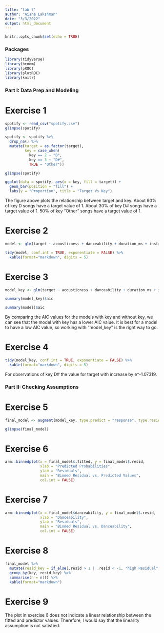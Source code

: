 ```yaml
---
title: "lab 7"
author: "Aisha Lakshman"
date: "3/3/2022"
output: html_document
---
```


```r
knitr::opts_chunk$set(echo = TRUE)
```

### Packages

```r
library(tidyverse)
library(broom)
library(pROC)
library(plotROC)
library(knitr)
```

### Part I: Data Prep and Modeling

# Exercise 1
```r
spotify <- read_csv("spotify.csv")
glimpse(spotify)

spotify <- spotify %>% 
  drop_na() %>% 
  mutate(target = as.factor(target),
         key = case_when(
           key == 2 ~ "D",
           key == 3 ~ "D#",
           TRUE ~ "Other"))

glimpse(spotify)

ggplot(data = spotify, aes(x = key, fill = target)) +
  geom_bar(position = "fill") + 
  labs(y = "Proportion", title = "Target Vs Key")
```

The figure above plots the relationship between target and key. About 60% of key D songs have a target value of 1. About 30% of key D# songs have a target value of 1. 50% of key "Other" songs have a target value of 1.   

# Exercise 2
```r
model <- glm(target ~ acousticness + danceability + duration_ms + instrumentalness + loudness + speechiness + valence, data = spotify, family = binomial)

tidy(model, conf.int = TRUE, exponentiate = FALSE) %>%
  kable(format="markdown", digits = 5)
```
# Exercise 3
```r
model_key <- glm(target ~ acousticness + danceability + duration_ms + instrumentalness + loudness + speechiness + valence + key, data = spotify, family = binomial)

summary(model_key)$aic

summary(model)$aic 
```

By comparing the AIC values for the models with key and without key, we can see that the model with key has a lower AIC value. It is best for a model to have a low AIC value, so working with "model_key" is the right way to go. 

# Exercise 4
```r
tidy(model_key, conf.int = TRUE, exponentiate = FALSE) %>%
  kable(format="markdown", digits = 5)
```

For observations of key D# the value for target with increase by e^-1.07319.

### Part II: Checking Assumptions

# Exercise 5
```r
final_model <- augment(model_key, type.predict = "response", type.residuals = "deviance")

glimpse(final_model)
```

# Exercise 6
```r
arm::binnedplot(x = final_model$.fitted, y = final_model$.resid,
                xlab = "Predicted Probabilities", 
                ylab = "Residuals",
                main = "Binned Residual vs. Predicted Values", 
                col.int = FALSE)
```

# Exercise 7
```r
arm::binnedplot(x = final_model$danceability, y = final_model$.resid,
                xlab = "Danceability", 
                ylab = "Residuals",
                main = "Binned Residual vs. Danceability", 
                col.int = FALSE)
```

# Exercise 8
```r
final_model %>% 
  mutate(resid_key = if_else(.resid > 1 | .resid < -1, "high Residual", "low Residual")) %>% 
  group_by(key, resid_key) %>% 
  summarise(n = n()) %>%
  kable(format="markdown")
```

# Exercise 9

The plot in exercise 6 does not indicate a linear relationship between the fitted and predictor values. Therefore, I would say that the linearity assumption is not satisfied. 

